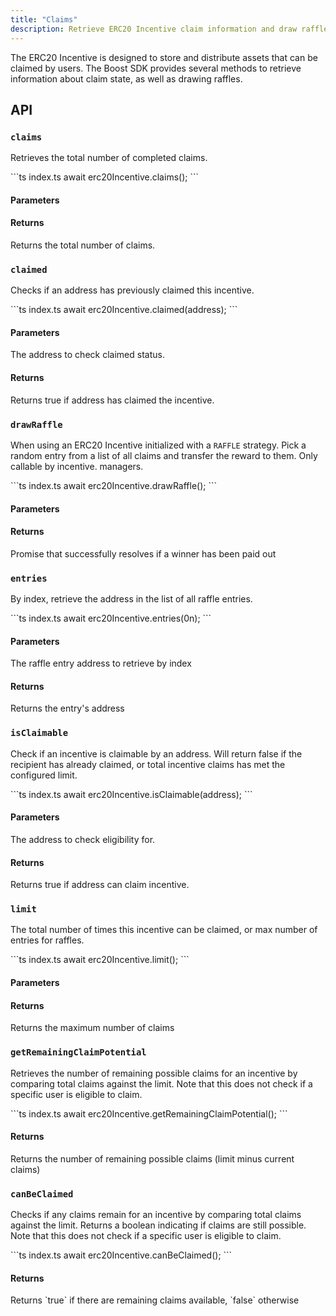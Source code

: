 ```yaml
---
title: "Claims"
description: Retrieve ERC20 Incentive claim information and draw raffle
---
```



<SDKDisclaimer />

The ERC20 Incentive is designed to store and distribute assets that can be claimed by users. The Boost SDK provides several methods to retrieve information about claim state, as well as drawing raffles.

## API

### `claims`

Retrieves the total number of completed claims.

<CodeGroup>
```ts index.ts
await erc20Incentive.claims();
```
</CodeGroup>

#### Parameters

<ReadParams />

#### Returns

<ResponseField name="Total claims" type="Promise<bigint>">
  Returns the total number of claims.
</ResponseField>

### `claimed`

Checks if an address has previously claimed this incentive.

<CodeGroup>
```ts index.ts
await erc20Incentive.claimed(address);
```
</CodeGroup>

#### Parameters

<ParamField path="address" type="Address">
  The address to check claimed status.
</ParamField>

<ReadParams />

#### Returns

<ResponseField name="Has claimed" type="Promise<boolean>">
 Returns true if address has claimed the incentive.
</ResponseField>

### `drawRaffle`

When using an ERC20 Incentive initialized with a `RAFFLE` strategy. Pick a random entry from a list of all claims and transfer the reward to them. Only callable by incentive. managers.

<CodeGroup>
```ts index.ts
await erc20Incentive.drawRaffle();
```
</CodeGroup>

#### Parameters

<WriteParams />

#### Returns

<ResponseField name="Success" type="Promise<void>">
  Promise that successfully resolves if a winner has been paid out
</ResponseField>

### `entries`

By index, retrieve the address in the list of all raffle entries.

<CodeGroup>
```ts index.ts
await erc20Incentive.entries(0n);
```
</CodeGroup>

#### Parameters

<ParamField path="index" type="bigint">
  The raffle entry address to retrieve by index
</ParamField>

<ReadParams />

#### Returns

<ResponseField name="Raffle entry" type="Promise<Address>">
  Returns the entry's address
</ResponseField>

### `isClaimable`

Check if an incentive is claimable by an address. Will return false if the recipient has already claimed, or total incentive claims has met the configured limit.

<CodeGroup>
```ts index.ts
await erc20Incentive.isClaimable(address);
```
</CodeGroup>

#### Parameters

<ParamField path="address" type="Address">
  The address to check eligibility for.
</ParamField>

<ReadParams />

#### Returns

<ResponseField name="Eligibility" type="Promise<boolean>">
 Returns true if address can claim incentive.
</ResponseField>


### `limit`

The total number of times this incentive can be claimed, or max number of entries for raffles.

<CodeGroup>
```ts index.ts
await erc20Incentive.limit();
```
</CodeGroup>

#### Parameters

<ReadParams />

#### Returns

<ResponseField name="Claim limit" type="Promise<bigint>">
  Returns the maximum number of claims
</ResponseField>

### `getRemainingClaimPotential`

Retrieves the number of remaining possible claims for an incentive by comparing total claims against the limit. 
Note that this does not check if a specific user is eligible to claim.

<CodeGroup>
```ts index.ts
await erc20Incentive.getRemainingClaimPotential();
```
</CodeGroup>

<ReadParams />

#### Returns

<ResponseField name="Remaining claims" type="Promise<bigint>">
  Returns the number of remaining possible claims (limit minus current claims)
</ResponseField>

### `canBeClaimed`

Checks if any claims remain for an incentive by comparing total claims against the limit. 
Returns a boolean indicating if claims are still possible. 
Note that this does not check if a specific user is eligible to claim.

<CodeGroup>
```ts index.ts
await erc20Incentive.canBeClaimed();
```
</CodeGroup>

<ReadParams />

#### Returns

<ResponseField name="Has remaining claims" type="Promise<boolean>">
  Returns `true` if there are remaining claims available, `false` otherwise
</ResponseField>
